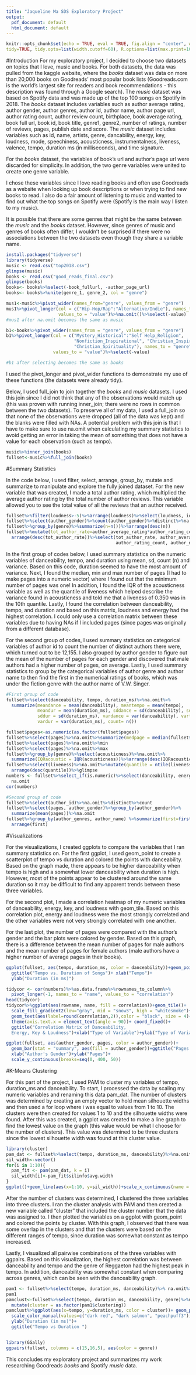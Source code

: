 ```yaml
---
title: "Jaqueline Ma SDS Exploratory Project"
output:
  pdf_document: default
  html_document: default
---
```


```r
knitr::opts_chunk$set(echo = TRUE, eval = TRUE, fig.align = "center", warning = F, message = F,
tidy=TRUE, tidy.opts=list(width.cutoff=60), R.options=list(max.print=100))
```

#Introduction
For my exploratory project, I decided to choose two datasets on topics that I love, music and books. For both datasets, the data was pulled from the kaggle website, where the *books* dataset was data on more than 20,000 books on Goodreads' most popular book lists (Goodreads.com is the world's largest site for readers and book recommendations - this description was found through a Google search). The *music* dataset was based on Spotify data and was made up of the top 100 songs on Spotify in 2018. The *books* dataset includes variables such as author average rating, author gender, author genres, author id, author name, author page url, author rating count, author review count, birthplace, book average rating, book full url, book id, book title, genre1, genre2, number of ratings, number of reviews, pages, publish date and score. The *music* dataset includes variables such as id, name, artists, genre, dancability, energy, key, loudness, mode, speechiness, acousticness, instrumentalness, liveness, valence, tempo, duration ms (in milliseconds), and time signature. 

For the *books* dataset, the variables of book's url and author's page url were discarded for simplicity. In addition, the two genre variables were united to create one genre variable.

I chose these variables since I love reading books and often use Goodreads as a website when looking up book descriptions or when trying to find new books to read. I also do a fair amount of listening to music and wanted to find out what the top songs on Spotify were (Spotify is the main way I listen to my music). 

It is possible that there are some genres that might be the same between the *music* and the *books* dataset. However, since genres of music and genres of books often differ, I wouldn't be surprised if there were no associations between the two datasets even though they share a variable name.  


```r
install.packages("tidyverse")
library(tidyverse)
music <- read.csv("top2018.csv")
glimpse(music)
books <- read.csv("good_reads_final.csv")
glimpse(books)
books<- books%>%select(-book_fullurl, -author_page_url)
books<- books%>%unite(genre_1, genre_2, col = "genre")

mus1<-music%>%pivot_wider(names_from="genre", values_from = "genre")
mus1%>%pivot_longer(col = c("Hip-Hop/Rap":"Alternative/Indie"), names_to = "genre",  
                    values_to = "value")%>%na.omit()%>%select(-value)
#mus1 after na.omit becomes the same as music

b1<-books%>%pivot_wider(names_from = "genre", values_from = "genre")
b1%>%pivot_longer(col = c("Mystery_Historical":"Self Help_Religion",  
                          "Nonfiction_Inspirational", "Christian_Inspirational",  
                          "Christian_Spirituality"), names_to = "genre",  
                  values_to = "value")%>%select(-value)

#b1 after selecting becomes the same as books

```
I used the pivot_longer and pivot_wider functions to demonstrate my use of these functions (the datasets were already tidy). 

Below, I used full_join to join together the *books* and *music* datasets. I used this join since I did not think that any of the observations would match up (this was proven with running inner_join; there were no rows in common between the two datasets). To preserve all of my data, I used a full_join so that none of the observations were dropped (all of the data was kept) and the blanks were filled with NAs. A potential problem with this join is that I have to make sure to use na.omit when calculating my summary statistics to avoid getting an error in taking the mean of something that does not have a value for each observation (such as tempo). 

```R
music%>%inner_join(books)
fullset<-music%>%full_join(books)
```

#Summary Statistics

In the code below, I used filter, select, arrange, group_by, mutate and summarize to manipulate and explore the fully joined dataset. For the new variable that was created, I made a total author rating, which multiplied the average author rating by the total number of author reviews. This variable allowed you to see the total value of all the reviews that an author received.  

```R
fullset%>%filter(loudness>-5)%>%arrange(loudness)%>%select(loudness, id, name)%>%glimpse()
fullset%>%select(author_gender)%>%count(author_gender)%>%distinct%>%na.omit
fullset%>%group_by(genre)%>%summarize(n=n())%>%arrange(desc(n))
fullset%>%mutate(tot_author_rate=author_average_rating*author_rating_count) %>%  
  arrange(desc(tot_author_rate))%>%select(tot_author_rate, author_average_rating,  
                                          author_rating_count, author_name)%>%glimpse()

```
In the first group of codes below, I used summary statistics on the numeric variables of danceability, tempo, and duration using mean, sd, count (n) and variance. Based on this code, duration seemed to have the most amount of variance. Next, I found the median, min and max number of pages (I had to make pages into a numeric vector) where I found out that the minimum number of pages was one! In addition, I found the IQR of the acousticness variable as well as the quantile of liveness which helped describe the variance found in acousticness and told me that a liveness of 0.350 was in the 10th quantile. Lastly, I found the correlation between danceability, tempo, and duration and based on this matrix, loudness and energy had the highest correlation. I could only use a correlation matrix between these variables due to having NAs if I included pages (since pages was originally from a different database).

For the second group of codes, I used summary statistics on categorical variables of author id to count the number of distinct authors there were, which turned out to be 12,155. I also grouped by author gender to figure out the mean of the number of pages for each gender and discovered that male authors had a higher number of pages, on average. Lastly, I used summary statistics to group by the categorical variables of author genre and author name to then find the first in the numerical ratings of books, which was under the fiction genre with the author name of V.W. Singer.  


```R
#First group of code
fullset%>%select(danceability, tempo, duration_ms)%>%na.omit%>%  
  summarize(meandance = mean(danceability), meantempo = mean(tempo),  
            meandur = mean(duration_ms), sddance = sd(danceability), sdtempo = sd(tempo),  
            sddur = sd(duration_ms), vardance = var(danceability), vartempo = var(tempo),  
            vardur = var(duration_ms), count= n())

fullset$pages<-as.numeric(as.factor(fullset$pages))
fullset%>%select(pages)%>%na.omit%>%summarize(medpage = median(fullset$pages, na.rm=T))
fullset%>%select(pages)%>%na.omit%>%min
fullset%>%select(pages)%>%na.omit%>%max
fullset%>%group_by(genre)%>%select(acousticness)%>%na.omit%>%  
  summarize(IQRacoustic = IQR(acousticness))%>%arrange(desc(IQRacoustic))
fullset%>%select(liveness)%>%na.omit%>%mutate(quantile = ntile(liveness, seq(10)))%>%  
  arrange(desc(quantile))%>%glimpse
numbers <- fullset%>%select_if(is.numeric)%>%select(danceability, energy, key, loudness)%>%  
  na.omit
cor(numbers)

#Second group of code
fullset%>%select(author_id)%>%na.omit%>%distinct%>%count
fullset%>%select(pages, author_gender)%>%group_by(author_gender)%>%  
  summarize(mean(pages))%>%na.omit
fullset%>%group_by(author_genres, author_name) %>%summarize(first=first(num_ratings))%>%  
  arrange(first)
```
#Visualizations

For the visualizations, I created ggplots to compare the variables that I ran summary statistics on. For the first ggplot, I used geom_point to create a scatterplot of tempo vs duration and colored the points with danceability. Based on the graph made, there appears to be higher danceability when tempo is high and a somewhat lower danceability when duration is high. However, most of the points appear to be clustered around the same duration so it may be difficult to find any apparent trends between these three variables.

For the second plot, I made a correlation heatmap of my numeric variables of danceability, energy, key, and loudness with geom_tile. Based on this correlation plot, energy and loudness were the most strongly correlated and the other variables were not very strongly correlated with one another.

For the last plot, the number of pages were compared with the author's gender and the bar plots were colored by gender. Based on this graph, there is a difference between the mean number of pages for male authors and the mean number of pages for female authors (male authors have a higher number of average pages in their books).  


```R
ggplot(fullset, aes(tempo, duration_ms, color = danceability))+geom_point(alpha=0.75)+  
  ggtitle("Tempo vs. Duration of Songs")+ xlab("Tempo")+  
  ylab("Duration (in ms)")

tidycor <- cor(numbers)%>%as.data.frame%>%rownames_to_column%>%  
  pivot_longer(-1, names_to = "name", values_to = "correlation")
head(tidycor)
tidycor%>%ggplot(aes(rowname, name, fill = correlation))+geom_tile()+  
  scale_fill_gradient2(low="gray", mid = "snow3", high = "whitesmoke")+  
  geom_text(aes(label=round(correlation,2)),color = "black", size = 4)+  
  theme(axis.text.x = element_text(angle = 90))+ coord_fixed()+  
  ggtitle("Correlation Matrix of Danceability,  
  Energy, Key & Loudness")+xlab("Type of Variable")+ylab("Type of Variable")

ggplot(fullset, aes(author_gender, pages, color = author_gender))+  
  geom_bar(stat = "summary", aes(fill = author_gender))+ggtitle("Pages vs. Author Gender")+  
  xlab("Author's Gender")+ylab("Pages")+  
  scale_y_continuous(breaks=seq(0, 400, 50))

```

#K-Means Clustering

For this part of the project, I used PAM to cluster my variables of tempo, duration_ms and danceability. To start, I processed the data by scaling my numeric variables and renaming this data pam_dat. The number of clusters was determined by creating an empty vector to hold mean silhouette widths and then used a for loop where i was equal to values from 1 to 10. The clusters were then created for values 1 to 10 and the silhouette widths were found. After this was created, a ggplot was created to make a line graph to find the lowest value on the graph (this value would be what I choose for the number of clusters). This value was determined to be three clusters since the lowest silhouette width was found at this cluster value.  

```R
library(cluster)
pam_dat <- fullset%>%select(tempo, duration_ms, danceability)%>%na.omit%>%scale
sil_width<-vector()
for(i in 1:10){
  pam_fit <- pam(pam_dat, k = i)
  sil_width[i]<-pam_fit$silinfo$avg.width
}
ggplot()+geom_line(aes(x=1:10, y=sil_width))+scale_x_continuous(name = "k", breaks = 1:10)

```
After the number of clusters was determined, I clustered the three variables into three clusters. I ran the cluster analysis with PAM and then created a new variable called "cluster" that included the cluster number that the data was assigned to. I then plotted the variables on a ggplot with geom_point and colored the points by cluster. With this graph, I observed that there was some overlap in the clusters and that the clusters were based on the different ranges of tempo, since duration was somewhat constant as tempo increased.

Lastly, I visualized all pairwise combinations of the three variables with ggpairs. Based on this visualization, the highest correlation was between danceability and tempo and the genre of Reggaeton had the highest peak in tempo. In addition, danceability was somewhat constant when comparing across genres, which can be seen with the danceability graph.  


```R
pam1 <- fullset%>%select(tempo, duration_ms, danceability)%>% na.omit%>%scale%>%pam(3)
pam1
pamclust<-fullset%>%select(tempo, duration_ms, danceability, genre)%>%na.omit%>%  
  mutate(cluster = as.factor(pam1$clustering))
pamclust%>%ggplot(aes(x=tempo, y=duration_ms, color = cluster))+ geom_point()+  
  scale_color_manual(values=c("dark red", "dark salmon", "peachpuff3")) +xlab("Tempo")+  
  ylab("Duration (in ms)")+  
  ggtitle("Tempo vs Duration ")


library(GGally)
ggpairs(fullset, columns = c(15,16,5), aes(color = genre))
```
This concludes my exploratory project and summarizes my work researching Goodreads *books* and Spotify *music* data.

